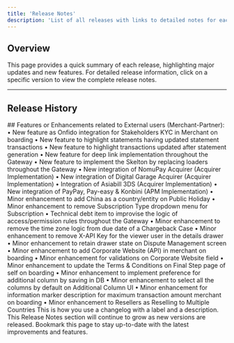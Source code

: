 ```yaml
---
title: 'Release Notes'
description: 'List of all releases with links to detailed notes for each version.'
---
```


## **Overview**

This page provides a quick summary of each release, highlighting major updates and new features. For detailed release information, click on a specific version to view the complete release notes.

***

## **Release History**

<Update label="2024-12-03" description="Release 20">
  ## Features or Enhancements related to External users (Merchant-Partner): 
  •	New feature as Onfido integration for Stakeholders KYC in Merchant on boarding
  •	New feature to highlight statements having updated statement transactions
  •	New feature to highlight transactions updated after statement generation
  •	New feature for  deep link implementation throughout the Gateway
  •	New feature to implement the Skelton by replacing loaders throughout the Gateway
  •	New integration of NomuPay Acquirer (Acquirer Implementation)
  •	New integration of Digital Garage Acquirer (Acquirer Implementation)
  •	Integration of Asiabill 3DS (Acquirer Implementation)
  •	New integration of PayPay, Pay-easy & Konbini (APM Implementation)
  •	Minor enhancement to add China as a country/entity on Public Holiday
  •	Minor enhancement to remove Subscription Type dropdown menu for Subscription
  •	Technical debt item to improvise the logic of access/permission rules throughout the Gateway
  •	Minor enhancement to remove the time zone logic from due date of a Chargeback Case
  •	Minor enhancement to remove X-API Key for the viewer user in the details drawer
  •	Minor enhancement to retain drawer state on Dispute Management screen
  •	Minor enhancement to add Corporate Website (API) in merchant on boarding
  •	Minor enhancement for validations on Corporate Website field
  •	Minor enhancement to update the Terms & Conditions on Final Step page of self on boarding
  •	Minor enhancement to implement preference for additional column by saving in DB
  •	Minor enhancement to select all the columns by default on Additional Column UI
  •	Minor enhancement  for information marker description for maximum transaction amount merchant on boarding
  •	Minor enhancement to Resellers as Reselling to Multiple Countries
</Update>

<Update label="2024-10-11" description="v0.1.0">
  This is how you use a changelog with a label
  and a description.
</Update>

<Note>
  This Release Notes section will continue to grow as new versions are released. Bookmark this page to stay up-to-date with the latest improvements and features.
</Note>